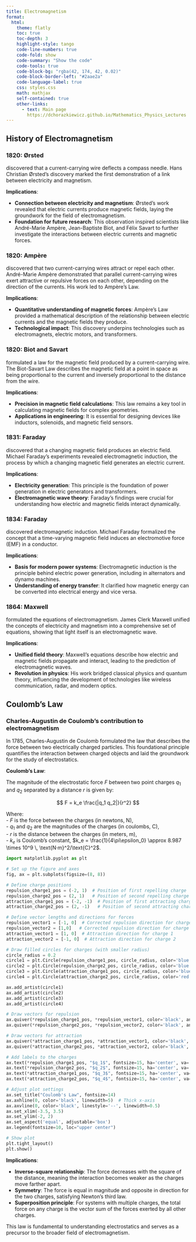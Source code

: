 ```yaml
---
title: Electromagnetism
format:
  html:
    theme: flatly
    toc: true
    toc-depth: 3
    highlight-style: tango
    code-line-numbers: true
    code-fold: show
    code-summary: "Show the code"
    code-tools: true
    code-block-bg: "rgba(42, 174, 42, 0.02)"
    code-block-border-left: "#2aae2a"
    code-language-label: true
    css: styles.css
    math: mathjax
    self-contained: true
    other-links:
      - text: Main page
        https://dchorazkiewicz.github.io/Mathematics_Physics_Lectures
---
```


## History of Electromagnetism

### 1820: Ørsted 

discovered that a current-carrying wire deflects a compass needle.
Hans Christian Ørsted’s discovery marked the first demonstration of a link between electricity and magnetism.  

**Implications**:  

- **Connection between electricity and magnetism**: Ørsted's work revealed that electric currents produce magnetic fields, laying the groundwork for the field of electromagnetism.  
- **Foundation for future research**: This observation inspired scientists like André-Marie Ampère, Jean-Baptiste Biot, and Félix Savart to further investigate the interactions between electric currents and magnetic forces.  

### 1820: Ampère 

discovered that two current-carrying wires attract or repel each other.
André-Marie Ampère demonstrated that parallel current-carrying wires exert attractive or repulsive forces on each other, depending on the direction of the currents. His work led to Ampère's Law.  

**Implications**:  

- **Quantitative understanding of magnetic forces**: Ampère’s Law provided a mathematical description of the relationship between electric currents and the magnetic fields they produce.  
- **Technological impact**: This discovery underpins technologies such as electromagnets, electric motors, and transformers.  

### 1820: Biot and Savart 

formulated a law for the magnetic field produced by a current-carrying wire.
The Biot-Savart Law describes the magnetic field at a point in space as being proportional to the current and inversely proportional to the distance from the wire.  

**Implications**:  

- **Precision in magnetic field calculations**: This law remains a key tool in calculating magnetic fields for complex geometries.  
- **Applications in engineering**: It is essential for designing devices like inductors, solenoids, and magnetic field sensors.  

### 1831: Faraday

discovered that a changing magnetic field produces an electric field.
Michael Faraday’s experiments revealed electromagnetic induction, the process by which a changing magnetic field generates an electric current.  

**Implications**:  

- **Electricity generation**: This principle is the foundation of power generation in electric generators and transformers.  
- **Electromagnetic wave theory**: Faraday’s findings were crucial for understanding how electric and magnetic fields interact dynamically.  

### 1834: Faraday

discovered electromagnetic induction.
Michael Faraday formalized the concept that a time-varying magnetic field induces an electromotive force (EMF) in a conductor.  

**Implications**:  

- **Basis for modern power systems**: Electromagnetic induction is the principle behind electric power generation, including in alternators and dynamo machines.  
- **Understanding of energy transfer**: It clarified how magnetic energy can be converted into electrical energy and vice versa.  

### 1864: Maxwell 

formulated the equations of electromagnetism.
James Clerk Maxwell unified the concepts of electricity and magnetism into a comprehensive set of equations, showing that light itself is an electromagnetic wave.  

**Implications**:  

- **Unified field theory**: Maxwell’s equations describe how electric and magnetic fields propagate and interact, leading to the prediction of electromagnetic waves.  
- **Revolution in physics**: His work bridged classical physics and quantum theory, influencing the development of technologies like wireless communication, radar, and modern optics.


## Coulomb's Law

### Charles-Augustin de Coulomb's contribution to electromagnetism

In 1785, Charles-Augustin de Coulomb formulated the law that describes the force between two electrically charged particles. This foundational principle quantifies the interaction between charged objects and laid the groundwork for the study of electrostatics.

**Coulomb's Law**:  

The magnitude of the electrostatic force $F$ between two point charges $q_1$ and $q_2$ separated by a distance $r$ is given by:  

$$
F = k_e \frac{|q_1 q_2|}{r^2}
$$

Where:  
- $F$ is the force between the charges (in newtons, N),  
- $q_1$ and $q_2$ are the magnitudes of the charges (in coulombs, C),  
- $r$ is the distance between the charges (in meters, m),  
- $k_e$ is Coulomb's constant, $k_e = \frac{1}{4\pi\epsilon_0} \approx 8.987 \times 10^9 \, \text{N·m}^2/\text{C}^2$.


```python
import matplotlib.pyplot as plt

# Set up the figure and axes
fig, ax = plt.subplots(figsize=(8, 8))

# Define charge positions
repulsion_charge1_pos = (-2, 1)  # Position of first repelling charge
repulsion_charge2_pos = (2, 1)   # Position of second repelling charge
attraction_charge1_pos = (-2, -1)  # Position of first attracting charge
attraction_charge2_pos = (2, -1)   # Position of second attracting charge

# Define vector lengths and directions for forces
repulsion_vector1 = [-1, 0]  # Corrected repulsion direction for charge 1
repulsion_vector2 = [1,0]   # Corrected repulsion direction for charge 2
attraction_vector1 = [1, 0]  # Attraction direction for charge 1
attraction_vector2 = [-1, 0]  # Attraction direction for charge 2

# Draw filled circles for charges (with smaller radius)
circle_radius = 0.2
circle1 = plt.Circle(repulsion_charge1_pos, circle_radius, color='blue', label="Charge $q_1 > 0$")
circle2 = plt.Circle(repulsion_charge2_pos, circle_radius, color='blue', label="Charge $q_2 > 0$")
circle3 = plt.Circle(attraction_charge1_pos, circle_radius, color='blue', label="Charge $q_3 > 0$")
circle4 = plt.Circle(attraction_charge2_pos, circle_radius, color='red', label="Charge $q_4 < 0$")

ax.add_artist(circle1)
ax.add_artist(circle2)
ax.add_artist(circle3)
ax.add_artist(circle4)

# Draw vectors for repulsion
ax.quiver(*repulsion_charge1_pos, *repulsion_vector1, color='black', angles='xy', scale_units='xy', scale=1, width=0.01)
ax.quiver(*repulsion_charge2_pos, *repulsion_vector2, color='black', angles='xy', scale_units='xy', scale=1, width=0.01)

# Draw vectors for attraction
ax.quiver(*attraction_charge1_pos, *attraction_vector1, color='black', angles='xy', scale_units='xy', scale=1, width=0.01)
ax.quiver(*attraction_charge2_pos, *attraction_vector2, color='black', angles='xy', scale_units='xy', scale=1, width=0.01)

# Add labels to the charges
ax.text(*repulsion_charge1_pos, "$q_1$", fontsize=15, ha='center', va='center', color='white')
ax.text(*repulsion_charge2_pos, "$q_2$", fontsize=15, ha='center', va='center', color='white')
ax.text(*attraction_charge1_pos, "$q_3$", fontsize=15, ha='center', va='center', color='white')
ax.text(*attraction_charge2_pos, "$q_4$", fontsize=15, ha='center', va='center', color='white')

# Adjust plot settings
ax.set_title("Coulomb's Law", fontsize=14)
ax.axhline(0, color='black', linewidth=5)  # Thick x-axis
ax.axvline(0, color='black', linestyle='--', linewidth=0.5)
ax.set_xlim(-3.5, 3.5)
ax.set_ylim(-2, 2)
ax.set_aspect('equal', adjustable='box')
ax.legend(fontsize=10, loc="upper center")

# Show plot
plt.tight_layout()
plt.show()


```

**Implications**:  

- **Inverse-square relationship**: The force decreases with the square of the distance, meaning the interaction becomes weaker as the charges move farther apart.  
- **Symmetry**: The force is equal in magnitude and opposite in direction for the two charges, satisfying Newton's third law.  
- **Superposition principle**: For systems with multiple charges, the total force on any charge is the vector sum of the forces exerted by all other charges.  

This law is fundamental to understanding electrostatics and serves as a precursor to the broader field of electromagnetism.
